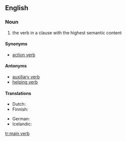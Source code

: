 ==English==

===Noun===
{{en-noun|head=[[main]] [[verb]]}}

# {{context|grammar|lang=en}} the verb in a clause with the highest semantic content

====Synonyms====
* [[action verb]]

====Antonyms====
* [[auxiliary verb]]
* [[helping verb]]

====Translations====
{{trans-top|verb in a clause with the highest semantic content}}
* Dutch: {{t-|nl|hoofdwerkwoord|n}}
* Finnish: {{t-|fi|pääverbi}}
{{trans-mid}}
* German: {{t-|de|Hauptverb}}
* Icelandic: {{t+|is|aðalsögn|f}}
{{trans-bottom}}

[[tr:main verb]]